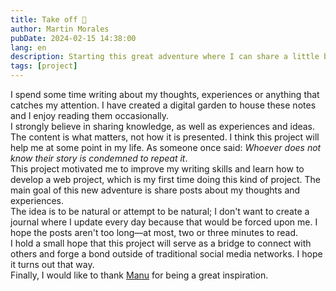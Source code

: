 ```yaml
---
title: Take off 🚀
author: Martin Morales
pubDate: 2024-02-15 14:38:00
lang: en
description: Starting this great adventure where I can share a little bit about me to the world.
tags: [project]
---
```


I spend some time writing about my thoughts, experiences or anything that catches my attention. I have created a digital garden to house these notes and I enjoy reading them occasionally.
<br />
I strongly believe in sharing knowledge, as well as experiences and ideas. The content is what matters, not how it is presented. I think this project will help me at some point in my life. As someone once said: _Whoever does not know their story is condemned to repeat it_.
<br />
This project motivated me to improve my writing skills and learn how to develop a web project, which is my first time doing this kind of project. The main goal of this new adventure is share posts about my thoughts and experiences.
<br />
The idea is to be natural or attempt to be natural; I don't want to create a journal where I update every day because that would be forced upon me. I hope the posts aren't too long—at most, two or three minutes to read.
<br />
I hold a small hope that this project will serve as a bridge to connect with others and forge a bond outside of traditional social media networks. I hope it turns out that way.
<br />
Finally, I would like to thank [Manu](https://manuelmoreale.com) for being a great inspiration.
		